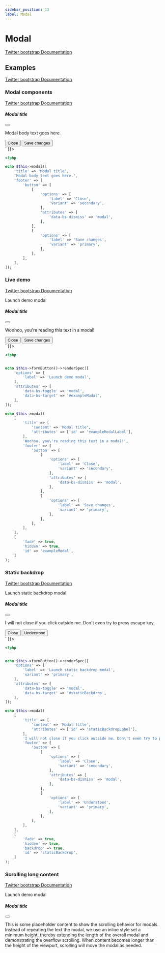 ```yaml
---
sidebar_position: 13
label: Modal
---
```



# Modal

[Twitter bootstrap Documentation](https://getbootstrap.com/docs/5.1/components/modal/)

## Examples

[Twitter bootstrap Documentation](https://getbootstrap.com/docs/5.1/components/modal/#examples)

### Modal components

[Twitter bootstrap Documentation](https://getbootstrap.com/docs/5.1/components/modal/#modal-components)

<Tabs>
<TabItem value="result" label="Result" default>
  <HtmlCode bootstrapVersion="5.1">
      <div dangerouslySetInnerHTML={{ __html: `<div class="modal" tabindex="-1">
    <div class="modal-dialog">
        <div class="modal-content">
            <div class="modal-header">
                <h5 class="modal-title">Modal title</h5>
                <button aria-label="Close" class="btn-close" data-bs-dismiss="modal" name="button" type="button" value=""></button>
            </div>
            <div class="modal-body">
                <p>Modal body text goes here.</p>
            </div>
            <div class="modal-footer">
                <button class="btn btn-secondary" data-bs-dismiss="modal" name="button" type="button" value="">Close</button>
                <button class="btn btn-primary" name="button" type="button" value="">Save changes</button>
            </div>
        </div>
    </div>
</div>` }}></div>
  </HtmlCode>
</TabItem>
<TabItem value="source" label="Source">

```php
<?php

echo $this->modal([
    'title' => 'Modal title',
    'Modal body text goes here.',
    'footer' => [
        'button' => [
            [
                'options' => [
                    'label' => 'Close',
                    'variant' => 'secondary',
                ],
                'attributes' => [
                    'data-bs-dismiss' => 'modal',
                ],
            ],
            [
                'options' => [
                    'label' => 'Save changes',
                    'variant' => 'primary',
                ],
            ],
        ],
    ],
]);
```

</TabItem>
</Tabs>

### Live demo

[Twitter bootstrap Documentation](https://getbootstrap.com/docs/5.1/components/modal/#live-demo)

<Tabs>
<TabItem value="result" label="Result" default>
  <HtmlCode bootstrapVersion="5.1">
      <div dangerouslySetInnerHTML={{ __html: `<button class="btn btn-secondary" data-bs-target="#exampleModal" data-bs-toggle="modal" name="button" type="button" value="">Launch demo modal</button>
<div aria-hidden="true" aria-labelledby="exampleModalLabel" class="fade modal" id="exampleModal" tabindex="-1">
    <div class="modal-dialog">
        <div class="modal-content">
            <div class="modal-header">
                <h5 class="modal-title" id="exampleModalLabel">Modal title</h5>
                <button aria-label="Close" class="btn-close" data-bs-dismiss="modal" name="button" type="button" value=""></button>
            </div>
            <div class="modal-body">
                <p>Woohoo, you're reading this text in a modal!</p>
            </div>
            <div class="modal-footer">
                <button class="btn btn-secondary" data-bs-dismiss="modal" name="button" type="button" value="">Close</button>
                <button class="btn btn-primary" name="button" type="button" value="">Save changes</button>
            </div>
        </div>
    </div>
</div>` }}></div>
  </HtmlCode>
</TabItem>
<TabItem value="source" label="Source">

```php
<?php


echo $this->formButton()->renderSpec([
    'options' => [
        'label' => 'Launch demo modal',
    ],
    'attributes' => [
        'data-bs-toggle' => 'modal',
        'data-bs-target' => '#exampleModal',
    ],
]);

echo $this->modal(
    [
        'title' => [
            'content' => 'Modal title',
            'attributes' => ['id' => 'exampleModalLabel'],
        ],
        'Woohoo, you\'re reading this text in a modal!',
        'footer' => [
            'button' => [
                [
                    'options' => [
                        'label' => 'Close',
                        'variant' => 'secondary',
                    ],
                    'attributes' => [
                        'data-bs-dismiss' => 'modal',
                    ],
                ],
                [
                    'options' => [
                        'label' => 'Save changes',
                        'variant' => 'primary',
                    ],
                ],
            ],
        ],
    ],
    [
        'fade' => true,
        'hidden' => true,
        'id' => 'exampleModal',
    ]
);
```

</TabItem>
</Tabs>

### Static backdrop

[Twitter bootstrap Documentation](https://getbootstrap.com/docs/5.1/components/modal/#static-backdrop)

<Tabs>
<TabItem value="result" label="Result" default>
  <HtmlCode bootstrapVersion="5.1">
      <div dangerouslySetInnerHTML={{ __html: `<button class="btn btn-primary" data-bs-target="#staticBackdrop" data-bs-toggle="modal" name="button" type="button" value="">Launch static backdrop modal</button>
<div aria-hidden="true" aria-labelledby="staticBackdropLabel" class="fade modal" data-bs-backdrop="static" data-bs-keyboard="false" id="staticBackdrop" tabindex="-1">
    <div class="modal-dialog">
        <div class="modal-content">
            <div class="modal-header">
                <h5 class="modal-title" id="staticBackdropLabel">Modal title</h5>
                <button aria-label="Close" class="btn-close" data-bs-dismiss="modal" name="button" type="button" value=""></button>
            </div>
            <div class="modal-body">
                <p>I will not close if you click outside me. Don't even try to press escape key.</p>
            </div>
            <div class="modal-footer">
                <button class="btn btn-secondary" data-bs-dismiss="modal" name="button" type="button" value="">Close</button>
                <button class="btn btn-primary" name="button" type="button" value="">Understood</button>
            </div>
        </div>
    </div>
</div>` }}></div>
  </HtmlCode>
</TabItem>
<TabItem value="source" label="Source">

```php
<?php


echo $this->formButton()->renderSpec([
    'options' => [
        'label' => 'Launch static backdrop modal',
        'variant' => 'primary',
    ],
    'attributes' => [
        'data-bs-toggle' => 'modal',
        'data-bs-target' => '#staticBackdrop',
    ],
]);

echo $this->modal(
    [
        'title' => [
            'content' => 'Modal title',
            'attributes' => ['id' => 'staticBackdropLabel'],
        ],
        'I will not close if you click outside me. Don\'t even try to press escape key.',
        'footer' => [
            'button' => [
                [
                    'options' => [
                        'label' => 'Close',
                        'variant' => 'secondary',
                    ],
                    'attributes' => [
                        'data-bs-dismiss' => 'modal',
                    ],
                ],
                [
                    'options' => [
                        'label' => 'Understood',
                        'variant' => 'primary',
                    ],
                ],
            ],
        ],
    ],
    [
        'fade' => true,
        'hidden' => true,
        'backdrop' => true,
        'id' => 'staticBackdrop',
    ]
);
```

</TabItem>
</Tabs>

### Scrolling long content

[Twitter bootstrap Documentation](https://getbootstrap.com/docs/5.1/components/modal/#scrolling-long-content)

<Tabs>
<TabItem value="result" label="Result" default>
  <HtmlCode bootstrapVersion="5.1">
      <div dangerouslySetInnerHTML={{ __html: `<button class="btn btn-primary" data-bs-target="#exampleModalLong" data-bs-toggle="modal" name="button" type="button" value="">Launch demo modal</button>
<div aria-hidden="true" aria-labelledby="exampleModalLongTitle" class="fade modal" id="exampleModalLong" tabindex="-1">
    <div class="modal-dialog">
        <div class="modal-content">
            <div class="modal-header">
                <h5 class="modal-title" id="exampleModalLongTitle">Modal title</h5>
                <button aria-label="Close" class="btn-close" data-bs-dismiss="modal" name="button" type="button" value=""></button>
            </div>
            <div class="modal-body" style="min-height: 1500px;">
                <p>This is some placeholder content to show the scrolling behavior for modals. Instead of repeating the text the modal, we use an inline style set a minimum height, thereby extending the length of the overall modal and demonstrating the overflow scrolling. When content becomes longer than the height of the viewport, scrolling will move the modal as needed.</p>
            </div>
            <div class="modal-footer">
                <button class="btn btn-secondary" data-bs-dismiss="modal" name="button" type="button" value="">Close</button>
                <button class="btn btn-primary" name="button" type="button" value="">Save changes</button>
            </div>
        </div>
    </div>
</div>
<br>
<button class="btn btn-primary" data-bs-target="#exampleModalScrollable" data-bs-toggle="modal" name="button" type="button" value="">Launch demo modal</button>
<div aria-hidden="true" aria-labelledby="exampleModalScrollableTitle" class="fade modal" id="exampleModalScrollable" tabindex="-1">
    <div class="modal-dialog modal-dialog-scrollable">
        <div class="modal-content">
            <div class="modal-header">
                <h5 class="modal-title" id="exampleModalScrollableTitle">Modal title</h5>
                <button aria-label="Close" class="btn-close" data-bs-dismiss="modal" name="button" type="button" value=""></button>
            </div>
            <div class="modal-body">
                <p>This is some placeholder content to show the scrolling behavior for modals. We use repeated line breaks to demonstrate how content can exceed minimum inner height, thereby showing inner scrolling. When content becomes longer than the predefined max-height of modal, content will be cropped and scrollable within the modal.</p>
                <p><br><br><br><br><br><br><br><br><br><br><br><br><br><br><br><br><br><br><br><br><br><br><br><br><br><br><br><br><br><br><br><br><br><br><br><br><br><br><br><br></p>
                <p>This content should appear at the bottom after you scroll.</p>
            </div>
            <div class="modal-footer">
                <button class="btn btn-secondary" data-bs-dismiss="modal" name="button" type="button" value="">Close</button>
                <button class="btn btn-primary" name="button" type="button" value="">Save changes</button>
            </div>
        </div>
    </div>
</div>` }}></div>
  </HtmlCode>
</TabItem>
<TabItem value="source" label="Source">

```php
<?php


echo $this->formButton()->renderSpec([
    'options' => [
        'label' => 'Launch demo modal',
        'variant' => 'primary',
    ],
    'attributes' => [
        'data-bs-toggle' => 'modal',
        'data-bs-target' => '#exampleModalLong',
    ],
]);

echo $this->modal(
    [
        'title' => [
            'content' => 'Modal title',
            'attributes' => ['id' => 'exampleModalLongTitle'],
        ],
        'This is some placeholder content to show the scrolling behavior for modals. ' .
        'Instead of repeating the text the modal, ' .
        'we use an inline style set a minimum height, ' .
        'thereby extending the length of the overall modal ' .
        'and demonstrating the overflow scrolling. ' .
        'When content becomes longer than the height of the viewport, ' .
        'scrolling will move the modal as needed.',
        'footer' => [
            'button' => [
                [
                    'options' => [
                        'label' => 'Close',
                        'variant' => 'secondary',
                    ],
                    'attributes' => [
                        'data-bs-dismiss' => 'modal',
                    ],
                ],
                [
                    'options' => [
                        'label' => 'Save changes',
                        'variant' => 'primary',
                    ],
                ],
            ],
        ],
    ],
    [
        'fade' => true,
        'hidden' => true,
        'id' => 'exampleModalLong',
        'body_attributes' => ['style' => 'min-height: 1500px'],
    ]
);

echo PHP_EOL . '<br/>';

echo $this->formButton()->renderSpec([
    'options' => [
        'label' => 'Launch demo modal',
        'variant' => 'primary',
    ],
    'attributes' => [
        'data-bs-toggle' => 'modal',
        'data-bs-target' => '#exampleModalScrollable',
    ],
]);

echo $this->modal(
    [
        'title' => [
            'content' => 'Modal title',
            'attributes' => ['id' => 'exampleModalScrollableTitle'],
        ],
        'This is some placeholder content to show the scrolling behavior for modals. ' .
        'We use repeated line breaks to demonstrate how content can exceed minimum inner height, ' .
        'thereby showing inner scrolling. ' .
        'When content becomes longer than the predefined max-height of modal, ' .
        'content will be cropped and scrollable within the modal.',
        '<br><br><br><br><br><br><br><br><br><br><br><br><br><br><br><br><br><br><br><br><br><br><br>' .
        '<br><br><br><br><br><br><br><br><br><br><br><br><br><br><br><br><br>',
        'This content should appear at the bottom after you scroll.',
        'footer' => [
            'button' => [
                [
                    'options' => [
                        'label' => 'Close',
                        'variant' => 'secondary',
                    ],
                    'attributes' => [
                        'data-bs-dismiss' => 'modal',
                    ],
                ],
                [
                    'options' => [
                        'label' => 'Save changes',
                        'variant' => 'primary',
                    ],
                ],
            ],
        ],
    ],
    [
        'fade' => true,
        'hidden' => true,
        'scrollable' => true,
        'id' => 'exampleModalScrollable',
    ]
);
```

</TabItem>
</Tabs>

### Vertically centered

[Twitter bootstrap Documentation](https://getbootstrap.com/docs/5.1/components/modal/#live-demo)

<Tabs>
<TabItem value="result" label="Result" default>
  <HtmlCode bootstrapVersion="5.1">
      <div dangerouslySetInnerHTML={{ __html: `<button class="btn btn-primary" data-bs-target="#exampleModalCenter" data-bs-toggle="modal" name="button" type="button" value="">Vertically centered modal</button>
<div aria-hidden="true" aria-labelledby="exampleModalCenterTitle" class="fade modal" id="exampleModalCenter" tabindex="-1">
    <div class="modal-dialog modal-dialog-centered">
        <div class="modal-content">
            <div class="modal-header">
                <h5 class="modal-title" id="exampleModalCenterTitle">Modal title</h5>
                <button aria-label="Close" class="btn-close" data-bs-dismiss="modal" name="button" type="button" value=""></button>
            </div>
            <div class="modal-body">
                <p>This is a vertically centered modal.</p>
            </div>
            <div class="modal-footer">
                <button class="btn btn-secondary" data-bs-dismiss="modal" name="button" type="button" value="">Close</button>
                <button class="btn btn-primary" name="button" type="button" value="">Save changes</button>
            </div>
        </div>
    </div>
</div>
<br>
<button class="btn btn-primary" data-bs-target="#exampleModalCenteredScrollable" data-bs-toggle="modal" name="button" type="button" value="">Vertically centered scrollable modal</button>
<div aria-hidden="true" aria-labelledby="exampleModalCenteredScrollableTitle" class="fade modal" id="exampleModalCenteredScrollable" tabindex="-1">
    <div class="modal-dialog modal-dialog-centered modal-dialog-scrollable">
        <div class="modal-content">
            <div class="modal-header">
                <h5 class="modal-title" id="exampleModalCenteredScrollableTitle">Modal title</h5>
                <button aria-label="Close" class="btn-close" data-bs-dismiss="modal" name="button" type="button" value=""></button>
            </div>
            <div class="modal-body">
                <p>This is some placeholder content to show a vertically centered modal. We've added some extra copy here to show how vertically centering the modal works when combined with scrollable modals. We also use some repeated line breaks to quickly extend the height of the content, thereby triggering the scrolling. When content becomes longer than the predefined max-height of modal, content will be cropped and scrollable within the modal.</p>
                <p><br><br><br><br><br><br><br><br><br><br></p>
                <p>Just like that.</p>
            </div>
            <div class="modal-footer">
                <button class="btn btn-secondary" data-bs-dismiss="modal" name="button" type="button" value="">Close</button>
                <button class="btn btn-primary" name="button" type="button" value="">Save changes</button>
            </div>
        </div>
    </div>
</div>` }}></div>
  </HtmlCode>
</TabItem>
<TabItem value="source" label="Source">

```php
<?php


echo $this->formButton()->renderSpec([
    'options' => [
        'label' => 'Vertically centered modal',
        'variant' => 'primary',
    ],
    'attributes' => [
        'data-bs-toggle' => 'modal',
        'data-bs-target' => '#exampleModalCenter',
    ],
]);

echo $this->modal(
    [
        'title' => [
            'content' => 'Modal title',
            'attributes' => ['id' => 'exampleModalCenterTitle'],
        ],
        'This is a vertically centered modal.',
        'footer' => [
            'button' => [
                [
                    'options' => [
                        'label' => 'Close',
                        'variant' => 'secondary',
                    ],
                    'attributes' => [
                        'data-bs-dismiss' => 'modal',
                    ],
                ],
                [
                    'options' => [
                        'label' => 'Save changes',
                        'variant' => 'primary',
                    ],
                ],
            ],
        ],
    ],
    [
        'fade' => true,
        'hidden' => true,
        'id' => 'exampleModalCenter',
        'centered' => true,
    ]
);

echo PHP_EOL . '<br/>';

echo $this->formButton()->renderSpec([
    'options' => [
        'label' => 'Vertically centered scrollable modal',
        'variant' => 'primary',
    ],
    'attributes' => [
        'data-bs-toggle' => 'modal',
        'data-bs-target' => '#exampleModalCenteredScrollable',
    ],
]);

echo $this->modal(
    [
        'title' => [
            'content' => 'Modal title',
            'attributes' => ['id' => 'exampleModalCenteredScrollableTitle'],
        ],
        'This is some placeholder content to show a vertically centered modal. ' .
        'We\'ve added some extra copy here to show how vertically centering the modal works when ' .
        'combined with scrollable modals. ' .
        'We also use some repeated line breaks to quickly extend the height of the content, ' .
        'thereby triggering the scrolling. ' .
        'When content becomes longer than the predefined max-height of modal, ' .
        'content will be cropped and scrollable within the modal.</p>',
        '<br><br><br><br><br><br><br><br><br><br>',
        'Just like that.',
        'footer' => [
            'button' => [
                [
                    'options' => [
                        'label' => 'Close',
                        'variant' => 'secondary',
                    ],
                    'attributes' => [
                        'data-bs-dismiss' => 'modal',
                    ],
                ],
                [
                    'options' => [
                        'label' => 'Save changes',
                        'variant' => 'primary',
                    ],
                ],
            ],
        ],
    ],
    [
        'fade' => true,
        'hidden' => true,
        'id' => 'exampleModalCenteredScrollable',
        'centered' => true,
        'scrollable' => true,
    ]
);
```

</TabItem>
</Tabs>

### Tooltips and popovers

[Twitter bootstrap Documentation](https://getbootstrap.com/docs/5.1/components/modal/#tooltips-and-popovers)

<Tabs>
<TabItem value="result" label="Result" default>
  <HtmlCode bootstrapVersion="5.1">
      <div dangerouslySetInnerHTML={{ __html: `<button class="btn btn-primary" data-bs-target="#exampleModalPopovers" data-bs-toggle="modal" name="button" type="button" value="">Launch demo modal</button>
<div aria-hidden="true" aria-labelledby="exampleModalPopoversLabel" class="fade modal" id="exampleModalPopovers" tabindex="-1">
    <div class="modal-dialog">
        <div class="modal-content">
            <div class="modal-header">
                <h5 class="modal-title" id="exampleModalPopoversLabel">Modal title</h5>
                <button aria-label="Close" class="btn-close" data-bs-dismiss="modal" name="button" type="button" value=""></button>
            </div>
            <div class="modal-body">
                <h5>Popover in a modal</h5>
                <p>This <a class="btn btn-secondary popover-test" data-bs-container="#exampleModalPopovers" data-bs-content="Popover body content is set in this attribute." data-bs-original-title="Popover title" href="#" role="button" title="">button</a> triggers a popover on click.</p>
                <hr>
                <h5>Tooltips in a modal</h5>
                <p><a class="tooltip-test" data-bs-container="#exampleModalPopovers" data-bs-original-title="Tooltip" href="#" title="">This link</a> and <a class="tooltip-test" data-bs-container="#exampleModalPopovers" data-bs-original-title="Tooltip" href="#" title="">that link</a> have tooltips on hover.</p>
            </div>
            <div class="modal-footer">
                <button class="btn btn-secondary" data-bs-dismiss="modal" name="button" type="button" value="">Close</button>
                <button class="btn btn-primary" name="button" type="button" value="">Save changes</button>
            </div>
        </div>
    </div>
</div>` }}></div>
  </HtmlCode>
</TabItem>
<TabItem value="source" label="Source">

```php
<?php


echo $this->formButton()->renderSpec([
    'options' => [
        'label' => 'Launch demo modal',
        'variant' => 'primary',
    ],
    'attributes' => [
        'data-bs-toggle' => 'modal',
        'data-bs-target' => '#exampleModalPopovers',
    ],
]);

echo $this->modal(
    [
        'title' => [
            'content' => 'Modal title',
            'attributes' => ['id' => 'exampleModalPopoversLabel'],
        ],
        [
            'type' => 'subtitle',
            'content' => 'Popover in a modal',
        ],
        'This <a class="btn btn-secondary popover-test" data-bs-container="#exampleModalPopovers" ' .
        'data-bs-content="Popover body content is set in this attribute." ' .
        'data-bs-original-title="Popover title" ' .
        'href="#" role="button" title="">button</a> triggers a popover on click.',
        '---',
        [
            'type' => 'subtitle',
            'content' => 'Tooltips in a modal',
        ],
        '<a class="tooltip-test" data-bs-container="#exampleModalPopovers" data-bs-original-title="Tooltip" ' .
        'href="#" title="">This link</a> and <a class="tooltip-test" ' .
        'data-bs-container="#exampleModalPopovers" ' .
        'data-bs-original-title="Tooltip" href="#" title="">that link</a> have tooltips on hover.',
        'footer' => [
            'button' => [
                [
                    'options' => [
                        'label' => 'Close',
                        'variant' => 'secondary',
                    ],
                    'attributes' => [
                        'data-bs-dismiss' => 'modal',
                    ],
                ],
                [
                    'options' => [
                        'label' => 'Save changes',
                        'variant' => 'primary',
                    ],
                ],
            ],
        ],
    ],
    [
        'fade' => true,
        'hidden' => true,
        'id' => 'exampleModalPopovers',
    ]
);
```

</TabItem>
</Tabs>

### Using the grid

[Twitter bootstrap Documentation](https://getbootstrap.com/docs/5.1/components/modal/#using-the-grid)

<Tabs>
<TabItem value="result" label="Result" default>
  <HtmlCode bootstrapVersion="5.1">
      <div dangerouslySetInnerHTML={{ __html: `<button class="btn btn-primary" data-bs-target="#gridSystemModal" data-bs-toggle="modal" name="button" type="button" value="">Launch demo modal</button>
<div aria-hidden="true" aria-labelledby="gridModalLabel" class="fade modal" id="gridSystemModal" tabindex="-1">
    <div class="modal-dialog">
        <div class="modal-content">
            <div class="modal-header">
                <h5 class="modal-title" id="gridModalLabel">Grids in modals</h5>
                <button aria-label="Close" class="btn-close" data-bs-dismiss="modal" name="button" type="button" value=""></button>
            </div>
            <div class="modal-body">
                <div class="bd-example-row container-fluid">
                    <div class="row">
                        <div class="col-md-4">
                            .col-md-4
                        </div>
                        <div class="col-md-4 ms-auto">
                            .col-md-4 .ms-auto
                        </div>
                    </div>
                    <div class="row">
                        <div class="col-md-3 ms-auto">
                            .col-md-3 .ms-auto
                        </div>
                        <div class="col-md-2 ms-auto">
                            .col-md-2 .ms-auto
                        </div>
                    </div>
                    <div class="row">
                        <div class="col-md-6 ms-auto">
                            .col-md-6 .ms-auto
                        </div>
                    </div>
                    <div class="row">
                        <div class="col-sm-9">
                            Level 1: .col-sm-9
                            <div class="row">
                                <div class="col-8 col-sm-6">
                                    Level 2: .col-8 .col-sm-6
                                </div>
                                <div class="col-4 col-sm-6">
                                    Level 2: .col-4 .col-sm-6
                                </div>
                            </div>
                        </div>
                    </div>
                </div>
            </div>
            <div class="modal-footer">
                <button class="btn btn-secondary" data-bs-dismiss="modal" name="button" type="button" value="">Close</button>
                <button class="btn btn-primary" name="button" type="button" value="">Save changes</button>
            </div>
        </div>
    </div>
</div>` }}></div>
  </HtmlCode>
</TabItem>
<TabItem value="source" label="Source">

```php
<?php


echo $this->formButton()->renderSpec([
    'options' => [
        'label' => 'Launch demo modal',
        'variant' => 'primary',
    ],
    'attributes' => [
        'data-bs-toggle' => 'modal',
        'data-bs-target' => '#gridSystemModal',
    ],
]);

echo $this->modal(
    [
        'title' => [
            'content' => 'Grids in modals',
            'attributes' => ['id' => 'gridModalLabel'],
        ],
        'grid' => [
            'rows' => [
                [
                    [
                        [
                            '.col-md-4',
                            ['column' => 'md-4'],
                        ],
                        [
                            '.col-md-4 .ms-auto',
                            ['column' => 'md-4', 'class' => 'ms-auto'],
                        ],
                    ],
                ],
                [
                    [
                        [
                            '.col-md-3 .ms-auto',
                            ['column' => 'md-3', 'class' => 'ms-auto'],
                        ],
                        [
                            '.col-md-2 .ms-auto',
                            ['column' => 'md-2', 'class' => 'ms-auto'],
                        ],
                    ],
                ],
                [
                    [
                        [
                            '.col-md-6 .ms-auto',
                            ['column' => 'md-6', 'class' => 'ms-auto'],
                        ],
                    ],
                ],
                [
                    [
                        [
                            'Level 1: .col-sm-9',
                            [
                                'column' => 'sm-9',
                                'grid' => [
                                    'rows' => [
                                        [
                                            [
                                                [
                                                    'Level 2: .col-8 .col-sm-6',
                                                    ['column' => [8, 'sm-6']],
                                                ],
                                                [
                                                    'Level 2: .col-4 .col-sm-6',
                                                    ['column' => [4, 'sm-6']],
                                                ],
                                            ],
                                        ],
                                    ],
                                ],
                            ],
                        ],
                    ],
                ],
            ],
            'attributes' => [
                'container' => 'fluid',
                'class' => 'bd-example-row',
            ],
        ],
        'footer' => [
            'button' => [
                [
                    'options' => [
                        'label' => 'Close',
                        'variant' => 'secondary',
                    ],
                    'attributes' => [
                        'data-bs-dismiss' => 'modal',
                    ],
                ],
                [
                    'options' => [
                        'label' => 'Save changes',
                        'variant' => 'primary',
                    ],
                ],
            ],
        ],
    ],
    [
        'fade' => true,
        'hidden' => true,
        'id' => 'gridSystemModal',
    ]
);
```

</TabItem>
</Tabs>

### Varying modal content

[Twitter bootstrap Documentation](https://getbootstrap.com/docs/5.1/components/modal/#varying-modal-content)

<Tabs>
<TabItem value="result" label="Result" default>
  <HtmlCode bootstrapVersion="5.1">
      <div dangerouslySetInnerHTML={{ __html: `<button class="btn btn-primary" data-bs-target="#exampleModal" data-bs-toggle="modal" data-bs-whatever="@mdo" name="button" type="button" value="">Open modal for @mdo</button>
<button class="btn btn-primary" data-bs-target="#exampleModal" data-bs-toggle="modal" data-bs-whatever="@fat" name="button" type="button" value="">Open modal for @fat</button>
<button class="btn btn-primary" data-bs-target="#exampleModal" data-bs-toggle="modal" data-bs-whatever="@getbootstrap" name="button" type="button" value="">Open modal for @getbootstrap</button>
<div aria-hidden="true" aria-labelledby="exampleModalLabel" class="fade modal" id="exampleModal" tabindex="-1">
    <div class="modal-dialog">
        <div class="modal-content">
            <div class="modal-header">
                <h5 class="modal-title" id="exampleModalLabel">New message to @mdo</h5>
                <button aria-label="Close" class="btn-close" data-bs-dismiss="modal" name="button" type="button" value=""></button>
            </div>
            <div class="modal-body">
                <form action="" id="form" method="POST" name="form" role="form">
                    <div class="mb-3">
                        <label class="form-label" for="recipient-name">Recipient:</label>
                        <input class="form-control" id="recipient-name" name="recipient" type="text" value="">
                    </div>
                    <div class="mb-3">
                        <label class="form-label" for="message-text">Message:</label>
                        <textarea class="form-control" id="message-text" name="message"></textarea>
                    </div>
                </form>
            </div>
            <div class="modal-footer">
                <button class="btn btn-secondary" data-bs-dismiss="modal" name="button" type="button" value="">Close</button>
                <button class="btn btn-primary" name="button" type="button" value="">Send message</button>
            </div>
        </div>
    </div>
</div>
<script type="text/javascript"></script>` }}></div>
  </HtmlCode>
</TabItem>
<TabItem value="source" label="Source">

```php
<?php


echo $this->formButton()->renderSpec([
    'options' => [
        'label' => 'Open modal for @mdo',
        'variant' => 'primary',
    ],
    'attributes' => [
        'data-bs-toggle' => 'modal',
        'data-bs-target' => '#exampleModal',
        'data-bs-whatever' => '@mdo',
    ],
]);

echo $this->formButton()->renderSpec([
    'options' => [
        'label' => 'Open modal for @fat',
        'variant' => 'primary',
    ],
    'attributes' => [
        'data-bs-toggle' => 'modal',
        'data-bs-target' => '#exampleModal',
        'data-bs-whatever' => '@fat',
    ],
]);

echo $this->formButton()->renderSpec([
    'options' => [
        'label' => 'Open modal for @getbootstrap',
        'variant' => 'primary',
    ],
    'attributes' => [
        'data-bs-toggle' => 'modal',
        'data-bs-target' => '#exampleModal',
        'data-bs-whatever' => '@getbootstrap',
    ],
]);

echo $this->modal(
    [
        'title' => [
            'content' => 'New message to @mdo',
            'attributes' => ['id' => 'exampleModalLabel'],
        ],
        'form' => [
            'elements' => [
                [
                    'spec' => [
                        'name' => 'recipient',
                        'options' => [
                            'label' => 'Recipient:',
                        ],
                        'attributes' => [
                            'id' => 'recipient-name',
                        ],
                    ],
                ],
                [
                    'spec' => [
                        'name' => 'message',
                        'options' => [
                            'label' => 'Message:',
                        ],
                        'attributes' => [
                            'type' => 'textarea',
                            'id' => 'message-text',
                        ],
                    ],
                ],
            ],
        ],
        'footer' => [
            'button' => [
                [
                    'options' => [
                        'label' => 'Close',
                        'variant' => 'secondary',
                    ],
                    'attributes' => [
                        'data-bs-dismiss' => 'modal',
                    ],
                ],
                [
                    'options' => [
                        'label' => 'Send message',
                        'variant' => 'primary',
                    ],
                ],
            ],
        ],
    ],
    [
        'fade' => true,
        'hidden' => true,
        'id' => 'exampleModal',
    ]
);

$this->inlineScript()->captureStart();

// TODO: docusaurus mdx-loader does not support this
// echo <<<JS
//     var exampleModal = document.getElementById('exampleModal')
//     exampleModal.addEventListener('show.bs.modal', function (event) {
//         // Button that triggered the modal
//         var button = event.relatedTarget
//         // Extract info from data-bs-* attributes
//         var recipient = button.getAttribute('data-bs-whatever')
//         // If necessary, you could initiate an AJAX request here
//         // and then do the updating in a callback.
//         //
//         // Update the modal's content.
//         var modalTitle = exampleModal.querySelector('.modal-title')
//         var modalBodyInput = exampleModal.querySelector('.modal-body input')

//         modalTitle.textContent = 'New message to ' + recipient
//         modalBodyInput.value = recipient
//     })
// JS;

$this->inlineScript()->captureEnd();
echo $this->inlineScript();
```

</TabItem>
</Tabs>

### Toggle between modals

[Twitter bootstrap Documentation](https://getbootstrap.com/docs/5.1/components/modal/#toggle-between-modals)

<Tabs>
<TabItem value="result" label="Result" default>
  <HtmlCode bootstrapVersion="5.1">
      <div dangerouslySetInnerHTML={{ __html: `<a class="btn btn-primary" data-bs-toggle="modal" href="#exampleModalToggle" role="button">Open first modal</a>
<div aria-hidden="true" aria-labelledby="exampleModalToggleLabel" class="fade modal" id="exampleModalToggle" tabindex="-1">
    <div class="modal-dialog modal-dialog-centered">
        <div class="modal-content">
            <div class="modal-header">
                <h5 class="modal-title" id="exampleModalToggleLabel">Modal 1</h5>
                <button aria-label="Close" class="btn-close" data-bs-dismiss="modal" name="button" type="button" value=""></button>
            </div>
            <div class="modal-body">
                <p>Show a second modal and hide this one with the button below.</p>
            </div>
            <div class="modal-footer">
                <button class="btn btn-primary" data-bs-target="#exampleModalToggle2" data-bs-toggle="modal" name="button" type="button" value="">Open second modal</button>
            </div>
        </div>
    </div>
</div>
<div aria-hidden="true" aria-labelledby="exampleModalToggleLabel2" class="fade modal" id="exampleModalToggle2" tabindex="-1">
    <div class="modal-dialog modal-dialog-centered">
        <div class="modal-content">
            <div class="modal-header">
                <h5 class="modal-title" id="exampleModalToggleLabel2">Modal 2</h5>
                <button aria-label="Close" class="btn-close" data-bs-dismiss="modal" name="button" type="button" value=""></button>
            </div>
            <div class="modal-body">
                <p>Hide this modal and show the first with the button below.</p>
            </div>
            <div class="modal-footer">
                <button class="btn btn-primary" data-bs-target="#exampleModalToggle" data-bs-toggle="modal" name="button" type="button" value="">Back to first</button>
            </div>
        </div>
    </div>
</div>` }}></div>
  </HtmlCode>
</TabItem>
<TabItem value="source" label="Source">

```php
<?php


echo $this->formButton()->renderSpec([
    'options' => [
        'label' => 'Open first modal',
        'tag' => 'a',
        'variant' => 'primary',
    ],
    'attributes' => [
        'data-bs-toggle' => 'modal',
        'href' => '#exampleModalToggle',
    ],
]);

echo $this->modal(
    [
        'title' => [
            'content' => 'Modal 1',
            'attributes' => ['id' => 'exampleModalToggleLabel'],
        ],
        'Show a second modal and hide this one with the button below.',
        'footer' => [
            'button' => [
                [
                    'options' => [
                        'label' => 'Open second modal',
                        'variant' => 'primary',
                    ],
                    'attributes' => [
                        'data-bs-toggle' => 'modal',
                        'data-bs-target' => '#exampleModalToggle2',
                    ],
                ],
            ],
        ],
    ],
    [
        'fade' => true,
        'hidden' => true,
        'centered' => true,
        'id' => 'exampleModalToggle',
    ]
);

echo $this->modal(
    [
        'title' => [
            'content' => 'Modal 2',
            'attributes' => ['id' => 'exampleModalToggleLabel2'],
        ],
        'Hide this modal and show the first with the button below.',
        'footer' => [
            'button' => [
                [
                    'options' => [
                        'label' => 'Back to first',
                        'variant' => 'primary',
                    ],
                    'attributes' => [
                        'data-bs-toggle' => 'modal',
                        'data-bs-target' => '#exampleModalToggle',
                    ],
                ],
            ],
        ],
    ],
    [
        'fade' => true,
        'hidden' => true,
        'centered' => true,
        'id' => 'exampleModalToggle2',
    ]
);
```

</TabItem>
</Tabs>

### Remove animation

[Twitter bootstrap Documentation](https://getbootstrap.com/docs/5.1/components/modal/#remove-animation)

<Tabs>
<TabItem value="result" label="Result" default>
  <HtmlCode bootstrapVersion="5.1">
      <div dangerouslySetInnerHTML={{ __html: `<button class="btn btn-secondary" data-bs-target="#exampleModal" data-bs-toggle="modal" name="button" type="button" value="">Launch demo modal</button>
<div aria-hidden="true" aria-labelledby="exampleModalLabel" class="modal" id="exampleModal" tabindex="-1">
    <div class="modal-dialog">
        <div class="modal-content">
            <div class="modal-header">
                <h5 class="modal-title" id="exampleModalLabel">Modal title</h5>
                <button aria-label="Close" class="btn-close" data-bs-dismiss="modal" name="button" type="button" value=""></button>
            </div>
            <div class="modal-body">
                <p>Woohoo, you're reading this text in a modal!</p>
            </div>
            <div class="modal-footer">
                <button class="btn btn-secondary" data-bs-dismiss="modal" name="button" type="button" value="">Close</button>
                <button class="btn btn-primary" name="button" type="button" value="">Save changes</button>
            </div>
        </div>
    </div>
</div>` }}></div>
  </HtmlCode>
</TabItem>
<TabItem value="source" label="Source">

```php
<?php


echo $this->formButton()->renderSpec([
    'options' => [
        'label' => 'Launch demo modal',
    ],
    'attributes' => [
        'data-bs-toggle' => 'modal',
        'data-bs-target' => '#exampleModal',
    ],
]);

echo $this->modal(
    [
        'title' => [
            'content' => 'Modal title',
            'attributes' => ['id' => 'exampleModalLabel'],
        ],
        'Woohoo, you\'re reading this text in a modal!',
        'footer' => [
            'button' => [
                [
                    'options' => [
                        'label' => 'Close',
                        'variant' => 'secondary',
                    ],
                    'attributes' => [
                        'data-bs-dismiss' => 'modal',
                    ],
                ],
                [
                    'options' => [
                        'label' => 'Save changes',
                        'variant' => 'primary',
                    ],
                ],
            ],
        ],
    ],
    [
        'hidden' => true,
        'id' => 'exampleModal',
    ]
);
```

</TabItem>
</Tabs>

## Optional sizes

[Twitter bootstrap Documentation](https://getbootstrap.com/docs/5.1/components/modal/#optional-sizes)

<Tabs>
<TabItem value="result" label="Result" default>
  <HtmlCode bootstrapVersion="5.1">
      <div dangerouslySetInnerHTML={{ __html: `<button class="btn btn-primary" data-bs-target="#exampleModalXl" data-bs-toggle="modal" name="button" type="button" value="">Extra large modal</button>
<button class="btn btn-primary" data-bs-target="#exampleModalLg" data-bs-toggle="modal" name="button" type="button" value="">Large modal</button>
<button class="btn btn-primary" data-bs-target="#exampleModalSm" data-bs-toggle="modal" name="button" type="button" value="">Small modal</button>
<div aria-hidden="true" aria-labelledby="exampleModalXlLabel" class="fade modal" id="exampleModalXl" tabindex="-1">
    <div class="modal-dialog modal-xl">
        <div class="modal-content">
            <div class="modal-header">
                <h5 class="h4 modal-title" id="exampleModalXlLabel">Extra large modal</h5>
                <button aria-label="Close" class="btn-close" data-bs-dismiss="modal" name="button" type="button" value=""></button>
            </div>
            <div class="modal-body">
                <p>...</p>
            </div>
        </div>
    </div>
</div>
<div aria-hidden="true" aria-labelledby="exampleModalLgLabel" class="fade modal" id="exampleModalLg" tabindex="-1">
    <div class="modal-dialog modal-lg">
        <div class="modal-content">
            <div class="modal-header">
                <h5 class="h4 modal-title" id="exampleModalLgLabel">Large modal</h5>
                <button aria-label="Close" class="btn-close" data-bs-dismiss="modal" name="button" type="button" value=""></button>
            </div>
            <div class="modal-body">
                <p>...</p>
            </div>
        </div>
    </div>
</div>
<div aria-hidden="true" aria-labelledby="exampleModalSmLabel" class="fade modal" id="exampleModalSm" tabindex="-1">
    <div class="modal-dialog modal-sm">
        <div class="modal-content">
            <div class="modal-header">
                <h5 class="h4 modal-title" id="exampleModalSmLabel">Small modal</h5>
                <button aria-label="Close" class="btn-close" data-bs-dismiss="modal" name="button" type="button" value=""></button>
            </div>
            <div class="modal-body">
                <p>...</p>
            </div>
        </div>
    </div>
</div>` }}></div>
  </HtmlCode>
</TabItem>
<TabItem value="source" label="Source">

```php
<?php


echo $this->formButton()->renderSpec([
    'options' => [
        'label' => 'Extra large modal',
        'variant' => 'primary',
    ],
    'attributes' => [
        'data-bs-toggle' => 'modal',
        'data-bs-target' => '#exampleModalXl',
    ],
]);

echo $this->formButton()->renderSpec([
    'options' => [
        'label' => 'Large modal',
        'variant' => 'primary',
    ],
    'attributes' => [
        'data-bs-toggle' => 'modal',
        'data-bs-target' => '#exampleModalLg',
    ],
]);

echo $this->formButton()->renderSpec([
    'options' => [
        'label' => 'Small modal',
        'variant' => 'primary',
    ],
    'attributes' => [
        'data-bs-toggle' => 'modal',
        'data-bs-target' => '#exampleModalSm',
    ],
]);

echo $this->modal([
    'title' => [
        'content' => 'Extra large modal',
        'attributes' => ['id' => 'exampleModalXlLabel', 'class' => 'h4'],
    ],
    '...',
], [
    'hidden' => true,
    'fade' => true,
    'size' => 'xl',
    'id' => 'exampleModalXl',
]);

echo $this->modal([
    'title' => [
        'content' => 'Large modal',
        'attributes' => ['id' => 'exampleModalLgLabel', 'class' => 'h4'],
    ],
    '...',
], [
    'hidden' => true,
    'fade' => true,
    'size' => 'lg',
    'id' => 'exampleModalLg',
]);

echo $this->modal([
    'title' => [
        'content' => 'Small modal',
        'attributes' => ['id' => 'exampleModalSmLabel', 'class' => 'h4'],
    ],
    '...',
], [
    'hidden' => true,
    'fade' => true,
    'size' => 'sm',
    'id' => 'exampleModalSm',
]);
```

</TabItem>
</Tabs>

## Fullscreen Modal

[Twitter bootstrap Documentation](https://getbootstrap.com/docs/5.1/components/modal/#fullscreen-modal)

<Tabs>
<TabItem value="result" label="Result" default>
  <HtmlCode bootstrapVersion="5.1">
      <div dangerouslySetInnerHTML={{ __html: `<button class="btn btn-primary" data-bs-target="#exampleModalFullscreen" data-bs-toggle="modal" name="button" type="button" value="">Full screen</button>
<button class="btn btn-primary" data-bs-target="#exampleModalFullscreenSm" data-bs-toggle="modal" name="button" type="button" value="">Full screen below sm</button>
<button class="btn btn-primary" data-bs-target="#exampleModalFullscreenMd" data-bs-toggle="modal" name="button" type="button" value="">Full screen below md</button>
<button class="btn btn-primary" data-bs-target="#exampleModalFullscreenLg" data-bs-toggle="modal" name="button" type="button" value="">Full screen below lg</button>
<button class="btn btn-primary" data-bs-target="#exampleModalFullscreenXl" data-bs-toggle="modal" name="button" type="button" value="">Full screen below xl</button>
<button class="btn btn-primary" data-bs-target="#exampleModalFullscreenXxl" data-bs-toggle="modal" name="button" type="button" value="">Full screen below xxl</button>
<div aria-hidden="true" aria-labelledby="exampleModalFullscreenLabel" class="fade modal" id="exampleModalFullscreen" tabindex="-1">
    <div class="modal-dialog modal-fullscreen">
        <div class="modal-content">
            <div class="modal-header">
                <h5 class="h4 modal-title" id="exampleModalFullscreenLabel">Full screen modal</h5>
                <button aria-label="Close" class="btn-close" data-bs-dismiss="modal" name="button" type="button" value=""></button>
            </div>
            <div class="modal-body">
                <p>...</p>
            </div>
            <div class="modal-footer">
                <button class="btn btn-secondary" data-bs-dismiss="modal" name="button" type="button" value="">Close</button>
            </div>
        </div>
    </div>
</div>
<div aria-hidden="true" aria-labelledby="exampleModalFullscreenSmLabel" class="fade modal" id="exampleModalFullscreenSm" tabindex="-1">
    <div class="modal-dialog modal-fullscreen-sm-down">
        <div class="modal-content">
            <div class="modal-header">
                <h5 class="h4 modal-title" id="exampleModalFullscreenSmLabel">Full screen below sm</h5>
                <button aria-label="Close" class="btn-close" data-bs-dismiss="modal" name="button" type="button" value=""></button>
            </div>
            <div class="modal-body">
                <p>...</p>
            </div>
            <div class="modal-footer">
                <button class="btn btn-secondary" data-bs-dismiss="modal" name="button" type="button" value="">Close</button>
            </div>
        </div>
    </div>
</div>
<div aria-hidden="true" aria-labelledby="exampleModalFullscreenMdLabel" class="fade modal" id="exampleModalFullscreenMd" tabindex="-1">
    <div class="modal-dialog modal-fullscreen-md-down">
        <div class="modal-content">
            <div class="modal-header">
                <h5 class="h4 modal-title" id="exampleModalFullscreenMdLabel">Full screen below md</h5>
                <button aria-label="Close" class="btn-close" data-bs-dismiss="modal" name="button" type="button" value=""></button>
            </div>
            <div class="modal-body">
                <p>...</p>
            </div>
            <div class="modal-footer">
                <button class="btn btn-secondary" data-bs-dismiss="modal" name="button" type="button" value="">Close</button>
            </div>
        </div>
    </div>
</div>
<div aria-hidden="true" aria-labelledby="exampleModalFullscreenLgLabel" class="fade modal" id="exampleModalFullscreenLg" tabindex="-1">
    <div class="modal-dialog modal-fullscreen-lg-down">
        <div class="modal-content">
            <div class="modal-header">
                <h5 class="h4 modal-title" id="exampleModalFullscreenLgLabel">Full screen below lg</h5>
                <button aria-label="Close" class="btn-close" data-bs-dismiss="modal" name="button" type="button" value=""></button>
            </div>
            <div class="modal-body">
                <p>...</p>
            </div>
            <div class="modal-footer">
                <button class="btn btn-secondary" data-bs-dismiss="modal" name="button" type="button" value="">Close</button>
            </div>
        </div>
    </div>
</div>
<div aria-hidden="true" aria-labelledby="exampleModalFullscreenXlLabel" class="fade modal" id="exampleModalFullscreenXl" tabindex="-1">
    <div class="modal-dialog modal-fullscreen-xl-down">
        <div class="modal-content">
            <div class="modal-header">
                <h5 class="h4 modal-title" id="exampleModalFullscreenXlLabel">Full screen below xl</h5>
                <button aria-label="Close" class="btn-close" data-bs-dismiss="modal" name="button" type="button" value=""></button>
            </div>
            <div class="modal-body">
                <p>...</p>
            </div>
            <div class="modal-footer">
                <button class="btn btn-secondary" data-bs-dismiss="modal" name="button" type="button" value="">Close</button>
            </div>
        </div>
    </div>
</div>
<div aria-hidden="true" aria-labelledby="exampleModalFullscreenXxlLabel" class="fade modal" id="exampleModalFullscreenXxl" tabindex="-1">
    <div class="modal-dialog modal-fullscreen-xxl-down">
        <div class="modal-content">
            <div class="modal-header">
                <h5 class="h4 modal-title" id="exampleModalFullscreenXxlLabel">Full screen below xxl</h5>
                <button aria-label="Close" class="btn-close" data-bs-dismiss="modal" name="button" type="button" value=""></button>
            </div>
            <div class="modal-body">
                <p>...</p>
            </div>
            <div class="modal-footer">
                <button class="btn btn-secondary" data-bs-dismiss="modal" name="button" type="button" value="">Close</button>
            </div>
        </div>
    </div>
</div>` }}></div>
  </HtmlCode>
</TabItem>
<TabItem value="source" label="Source">

```php
<?php


$fullscreenSizes = ['sm', 'md', 'lg', 'xl', 'xxl'];

echo $this->formButton()->renderSpec([
    'options' => [
        'label' => 'Full screen',
        'variant' => 'primary',
    ],
    'attributes' => [
        'data-bs-toggle' => 'modal',
        'data-bs-target' => '#exampleModalFullscreen',
    ],
]);

foreach ($fullscreenSizes as $size) {
    echo $this->formButton()->renderSpec([
        'options' => [
            'label' => 'Full screen below ' . $size,
            'variant' => 'primary',
        ],
        'attributes' => [
            'data-bs-toggle' => 'modal',
            'data-bs-target' => '#exampleModalFullscreen' . ucfirst($size),
        ],
    ]);
}

echo $this->modal([
    'title' => [
        'content' => 'Full screen modal',
        'attributes' => ['id' => 'exampleModalFullscreenLabel', 'class' => 'h4'],
    ],
    '...',
    'footer' => [
        'button' => [
            [
                'options' => [
                    'label' => 'Close',
                    'variant' => 'secondary',
                ],
                'attributes' => [
                    'data-bs-dismiss' => 'modal',
                ],
            ],
        ],
    ],
], [
    'hidden' => true,
    'fade' => true,
    'fullscreen' => true,
    'id' => 'exampleModalFullscreen',
]);

foreach ($fullscreenSizes as $size) {
    echo $this->modal([
        'title' => [
            'content' => 'Full screen below ' . $size,
            'attributes' => ['id' => 'exampleModalFullscreen' . ucfirst($size) . 'Label', 'class' => 'h4'],
        ],
        '...',
        'footer' => [
            'button' => [
                [
                    'options' => [
                        'label' => 'Close',
                        'variant' => 'secondary',
                    ],
                    'attributes' => [
                        'data-bs-dismiss' => 'modal',
                    ],
                ],
            ],
        ],
    ], [
        'hidden' => true,
        'fade' => true,
        'fullscreen' => $size,
        'id' => 'exampleModalFullscreen' . ucfirst($size),
    ]);
}
```

</TabItem>
</Tabs>

